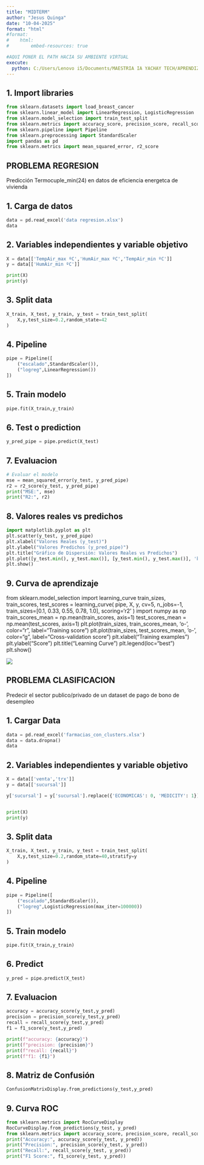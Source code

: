 ```yaml
---
title: "MIDTERM"
author: "Jesus Quinga"
date: "10-04-2025"     
format: "html"
#format:
#    html:
#        embed-resources: true

#AQUI PONER EL PATH HACIA SU AMBIENTE VIRTUAL
execute:
  python: C:/Users/Lenovo i5/Documents/MAESTRIA IA YACHAY TECH/APRENDIZAJE DE MAQUINA/SEMANA 1/.venv/Scripts/python.exe
---
```


## 1. Import libraries

```python
from sklearn.datasets import load_breast_cancer
from sklearn.linear_model import LinearRegression, LogisticRegression
from sklearn.model_selection import train_test_split
from sklearn.metrics import accuracy_score, precision_score, recall_score, f1_score, ConfusionMatrixDisplay
from sklearn.pipeline import Pipeline
from sklearn.preprocessing import StandardScaler
import pandas as pd
from sklearn.metrics import mean_squared_error, r2_score

```


## PROBLEMA REGRESION

Predicción Termocuple_min(24) en datos de eficiencia energetca de vivienda

## 1. Carga de datos
```python

data = pd.read_excel('data regresion.xlsx')
data

```

## 2. Variables independientes y variable objetivo

```python
X = data[['TempAir_max ºC','HumAir_max ºC','TempAir_min ºC']]
y = data[['HumAir_min ºC']]

print(X)
print(y)
```

## 3. Split data

```python

X_train, X_test, y_train, y_test = train_test_split(
    X,y,test_size=0.2,random_state=42
)
```

## 4. Pipeline

```python

pipe = Pipeline([
    ("escalado",StandardScaler()),
    ("logreg",LinearRegression())
])

```

## 5. Train modelo

```python
pipe.fit(X_train,y_train)
```

## 6. Test o prediction

```python
y_pred_pipe = pipe.predict(X_test)
```

## 7. Evaluacion


```python
# Evaluar el modelo
mse = mean_squared_error(y_test, y_pred_pipe)
r2 = r2_score(y_test, y_pred_pipe)
print("MSE:", mse)
print("R2:", r2)

```

## 8. Valores reales vs predichos

```python
import matplotlib.pyplot as plt
plt.scatter(y_test, y_pred_pipe)
plt.xlabel("Valores Reales (y_test)")
plt.ylabel("Valores Predichos (y_pred_pipe)")
plt.title("Gráfico de Dispersión: Valores Reales vs Predichos")
plt.plot([y_test.min(), y_test.max()], [y_test.min(), y_test.max()], 'k--', lw=2)
plt.show()

```

## 9. Curva de aprendizaje


from sklearn.model_selection import learning_curve
train_sizes, train_scores, test_scores = learning_curve(
    pipe, X, y, cv=5, n_jobs=-1,
    train_sizes=[0.1, 0.33, 0.55, 0.78, 1.0],
    scoring='r2'
)
import numpy as np
train_scores_mean = np.mean(train_scores, axis=1)
test_scores_mean = np.mean(test_scores, axis=1)
plt.plot(train_sizes, train_scores_mean, 'o-', color="r", label="Training score")
plt.plot(train_sizes, test_scores_mean, 'o-', color="g", label="Cross-validation score")
plt.xlabel("Training examples")
plt.ylabel("Score")
plt.title("Learning Curve")
plt.legend(loc="best") 
plt.show()


![](learning curve.png)














## PROBLEMA CLASIFICACION

Predecir el sector publico/privado de un dataset de pago de bono de desempleo

## 1. Cargar Data
```python

data = pd.read_excel('farmacias_con_clusters.xlsx')
data = data.dropna()
data

```

## 2. Variables independientes y variable objetivo

```python
X = data[['venta','trx']]
y = data[['sucursal']]

y['sucursal'] = y['sucursal'].replace({'ECONOMICAS': 0, 'MEDICITY': 1})


print(X)
print(y)
```

## 3. Split data

```python

X_train, X_test, y_train, y_test = train_test_split(
    X,y,test_size=0.2,random_state=40,stratify=y
)
```

## 4. Pipeline

```python

pipe = Pipeline([
    ("escalado",StandardScaler()),
    ("logreg",LogisticRegression(max_iter=100000))
])

```

## 5. Train modelo

```python
pipe.fit(X_train,y_train)
```

## 6. Predict

```python
y_pred = pipe.predict(X_test)
```

## 7. Evaluacion


```python

accuracy = accuracy_score(y_test,y_pred)
precision = precision_score(y_test,y_pred)
recall = recall_score(y_test,y_pred)
f1 = f1_score(y_test,y_pred)

print(f"accuracy: {accuracy}")
print(f"precision: {precision}")
print(f"recall: {recall}")
print(f"f1: {f1}")

```

## 8. Matriz de Confusión



```python
ConfusionMatrixDisplay.from_predictions(y_test,y_pred)
```

## 9. Curva ROC


```python
from sklearn.metrics import RocCurveDisplay 
RocCurveDisplay.from_predictions(y_test, y_pred)
from sklearn.metrics import accuracy_score, precision_score, recall_score, f1_score, ConfusionMatrixDisplay     
print("Accuracy:", accuracy_score(y_test, y_pred))
print("Precision:", precision_score(y_test, y_pred))
print("Recall:", recall_score(y_test, y_pred))
print("F1 Score:", f1_score(y_test, y_pred))
```